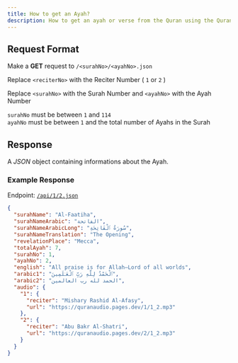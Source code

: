 ---
title: How to get an Ayah?
description: How to get an ayah or verse from the Quran using the Quran API.
---



## Request Format

Make a **GET** request to `/<surahNo>/<ayahNo>.json`

<Callout type="info">Replace `<reciterNo>` with the Reciter Number ( `1` or `2` )</Callout>

<Callout type="info">Replace `<surahNo>` with the Surah Number and `<ayahNo>` with the Ayah Number</Callout>

<Callout type="warning">`surahNo` must be between `1` and `114` <br/> `ayahNo` must be between `1` and the total number of Ayahs in the Surah</Callout>


## Response

A _JSON_ object containing informations about the Ayah.

### Example Response

Endpoint: [`/api/1/2.json`](https://quranapi.pages.dev/api/1/2.json)

```json copy
{
  "surahName": "Al-Faatiha",
  "surahNameArabic": "الفاتحة",
  "surahNameArabicLong": "سُورَةُ ٱلْفَاتِحَةِ",
  "surahNameTranslation": "The Opening",
  "revelationPlace": "Mecca",
  "totalAyah": 7,
  "surahNo": 1,
  "ayahNo": 2,
  "english": "All praise is for Allah—Lord of all worlds",
  "arabic1": "ٱلْحَمْدُ لِلَّهِ رَبِّ ٱلْعَـٰلَمِينَ",
  "arabic2": "الحمد لله رب العالمين",
  "audio": {
    "1": {
      "reciter": "Mishary Rashid Al-Afasy",
      "url": "https://quranaudio.pages.dev/1/1_2.mp3"
    },
    "2": {
      "reciter": "Abu Bakr Al-Shatri",
      "url": "https://quranaudio.pages.dev/2/1_2.mp3"
    }
  }
}
```

